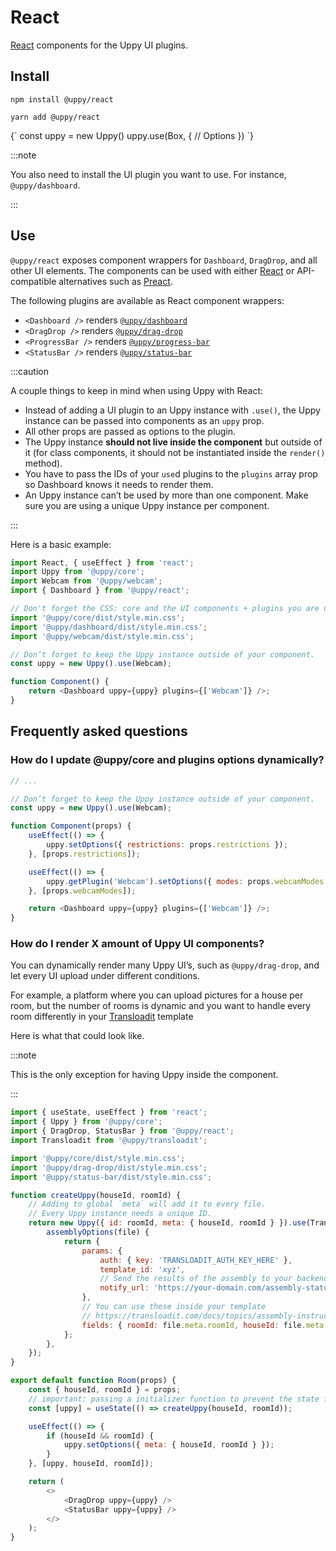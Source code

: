 

# React

[React][] components for the Uppy UI plugins.

## Install

<Tabs>
  <TabItem value="npm" label="NPM" default>

```shell
npm install @uppy/react
```

  </TabItem>

  <TabItem value="yarn" label="Yarn">

```shell
yarn add @uppy/react
```

  </TabItem>

  <TabItem value="cdn" label="CDN">
    <UppyCdnExample>
      {`
        const uppy = new Uppy()
        uppy.use(Box, {
          // Options
        })
      `}
    </UppyCdnExample>
  </TabItem>
</Tabs>

:::note

You also need to install the UI plugin you want to use. For instance,
`@uppy/dashboard`.

:::

## Use

`@uppy/react` exposes component wrappers for `Dashboard`, `DragDrop`, and all
other UI elements. The components can be used with either [React][] or
API-compatible alternatives such as [Preact][].

The following plugins are available as React component wrappers:

- `<Dashboard />` renders [`@uppy/dashboard`](/docs/user-interfaces/dashboard)
- `<DragDrop />` renders [`@uppy/drag-drop`](/docs/user-interfaces/drag-drop)
- `<ProgressBar />` renders
  [`@uppy/progress-bar`](/docs/user-interfaces/progress-bar)
- `<StatusBar />` renders [`@uppy/status-bar`](/docs/user-interfaces/status-bar)

:::caution

A couple things to keep in mind when using Uppy with React:

- Instead of adding a UI plugin to an Uppy instance with `.use()`, the Uppy
  instance can be passed into components as an `uppy` prop.
- All other props are passed as options to the plugin.
- The Uppy instance **should not live inside the component** but outside of it
  (for class components, it should not be instantiated inside the `render()`
  method).
- You have to pass the IDs of your `use`d plugins to the `plugins` array prop so
  Dashboard knows it needs to render them.
- An Uppy instance can’t be used by more than one component. Make sure you are
  using a unique Uppy instance per component.

:::

Here is a basic example:

```js
import React, { useEffect } from 'react';
import Uppy from '@uppy/core';
import Webcam from '@uppy/webcam';
import { Dashboard } from '@uppy/react';

// Don't forget the CSS: core and the UI components + plugins you are using.
import '@uppy/core/dist/style.min.css';
import '@uppy/dashboard/dist/style.min.css';
import '@uppy/webcam/dist/style.min.css';

// Don’t forget to keep the Uppy instance outside of your component.
const uppy = new Uppy().use(Webcam);

function Component() {
	return <Dashboard uppy={uppy} plugins={['Webcam']} />;
}
```

## Frequently asked questions

### How do I update @uppy/core and plugins options dynamically?

```js
// ...

// Don’t forget to keep the Uppy instance outside of your component.
const uppy = new Uppy().use(Webcam);

function Component(props) {
	useEffect(() => {
		uppy.setOptions({ restrictions: props.restrictions });
	}, [props.restrictions]);

	useEffect(() => {
		uppy.getPlugin('Webcam').setOptions({ modes: props.webcamModes });
	}, [props.webcamModes]);

	return <Dashboard uppy={uppy} plugins={['Webcam']} />;
}
```

### How do I render X amount of Uppy UI components?

You can dynamically render many Uppy UI’s, such as `@uppy/drag-drop`, and let
every UI upload under different conditions.

For example, a platform where you can upload pictures for a house per room, but
the number of rooms is dynamic and you want to handle every room differently in
your [Transloadit](https://transloadit.com) template

Here is what that could look like.

:::note

This is the only exception for having Uppy inside the component.

:::

```js
import { useState, useEffect } from 'react';
import { Uppy } from '@uppy/core';
import { DragDrop, StatusBar } from '@uppy/react';
import Transloadit from '@uppy/transloadit';

import '@uppy/core/dist/style.min.css';
import '@uppy/drag-drop/dist/style.min.css';
import '@uppy/status-bar/dist/style.min.css';

function createUppy(houseId, roomId) {
	// Adding to global `meta` will add it to every file.
	// Every Uppy instance needs a unique ID.
	return new Uppy({ id: roomId, meta: { houseId, roomId } }).use(Transloadit, {
		assemblyOptions(file) {
			return {
				params: {
					auth: { key: 'TRANSLOADIT_AUTH_KEY_HERE' },
					template_id: 'xyz',
					// Send the results of the assembly to your backend.
					notify_url: 'https://your-domain.com/assembly-status',
				},
				// You can use these inside your template
				// https://transloadit.com/docs/topics/assembly-instructions/#form-fields-in-instructions
				fields: { roomId: file.meta.roomId, houseId: file.meta.houseId },
			};
		},
	});
}

export default function Room(props) {
	const { houseId, roomId } = props;
	// important: passing a initializer function to prevent the state from recreating.
	const [uppy] = useState(() => createUppy(houseId, roomId));

	useEffect(() => {
		if (houseId && roomId) {
			uppy.setOptions({ meta: { houseId, roomId } });
		}
	}, [uppy, houseId, roomId]);

	return (
		<>
			<DragDrop uppy={uppy} />
			<StatusBar uppy={uppy} />
		</>
	);
}
```

[react]: https://facebook.github.io/react
[preact]: https://preactjs.com/
